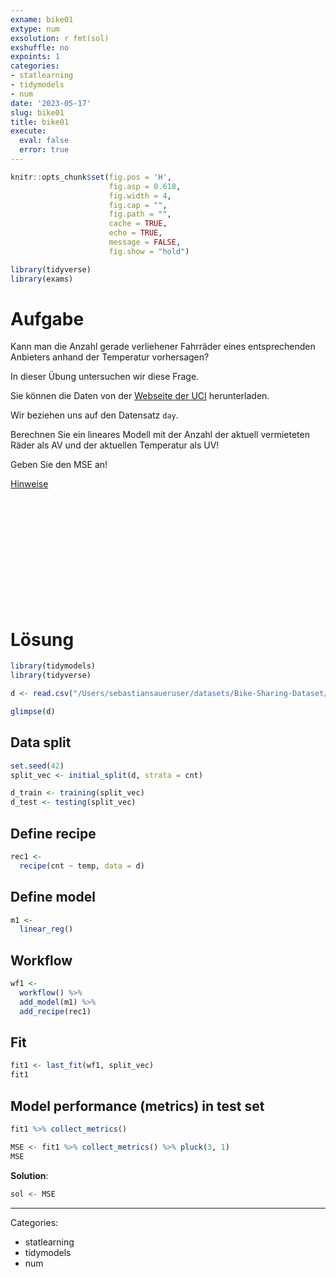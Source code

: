 ```yaml
---
exname: bike01
extype: num
exsolution: r fmt(sol)
exshuffle: no
expoints: 1
categories:
- statlearning
- tidymodels
- num
date: '2023-05-17'
slug: bike01
title: bike01
execute:
  eval: false
  error: true
---
```







```r
knitr::opts_chunk$set(fig.pos = 'H',
                      fig.asp = 0.618,
                      fig.width = 4,
                      fig.cap = "", 
                      fig.path = "",
                      cache = TRUE,
                      echo = TRUE,
                      message = FALSE,
                      fig.show = "hold")

library(tidyverse)
library(exams)
```






# Aufgabe

Kann man die Anzahl gerade verliehener Fahrräder eines entsprechenden Anbieters anhand der Temperatur vorhersagen?

In dieser Übung untersuchen wir diese Frage.

Sie können die Daten von der [Webseite der UCI](https://archive.ics.uci.edu/ml/datasets/Bike+Sharing+Dataset#) herunterladen.

Wir beziehen uns auf den Datensatz `day`.

Berechnen Sie ein lineares Modell mit der Anzahl der aktuell vermieteten Räder als AV und der aktuellen Temperatur als UV!

Geben Sie den MSE an!

[Hinweise](https://sebastiansauer.github.io/Lehre/Hinweise/Hinweise-Bearbeitung.html)





</br>
</br>
</br>
</br>
</br>
</br>
</br>
</br>
</br>
</br>

# Lösung

```r
library(tidymodels)
library(tidyverse)
```



```r
d <- read.csv("/Users/sebastiansaueruser/datasets/Bike-Sharing-Dataset/day.csv")
```


```r
glimpse(d)
```

## Data split

```r
set.seed(42)
split_vec <- initial_split(d, strata = cnt)

d_train <- training(split_vec)
d_test <- testing(split_vec)
```



## Define recipe

```r
rec1 <- 
  recipe(cnt ~ temp, data = d)
```



## Define model


```r
m1 <-
  linear_reg()
```




## Workflow


```r
wf1 <-
  workflow() %>% 
  add_model(m1) %>% 
  add_recipe(rec1) 
```



## Fit

```r
fit1 <- last_fit(wf1, split_vec)
fit1
```



## Model performance (metrics) in test set

```r
fit1 %>% collect_metrics()
```

```r
MSE <- fit1 %>% collect_metrics() %>% pluck(3, 1)
MSE
```



**Solution**:


```r
sol <- MSE
```




---

Categories: 

- statlearning
- tidymodels
- num

